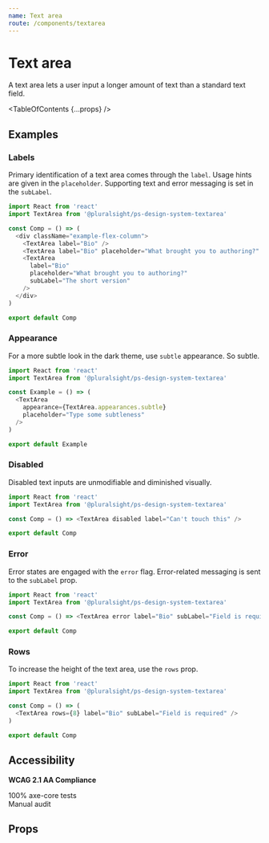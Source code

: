 ```yaml
---
name: Text area
route: /components/textarea
---
```



# Text area

<Intro>A text area lets a user input a longer amount of text than a standard text field.</Intro>

<Usage
  figmaUrl="https://www.figma.com/file/YsTklBecdddy9RZ3HXddIseD/PSDS-Web-Components?node-id=11313%3A14"
  install="npm install @pluralsight/ps-design-system-textarea"
  import="import TextArea from '@pluralsight/ps-design-system-textarea'"
  packageName="textarea"
  version={props.version}
/>

<TableOfContents {...props} />

## Examples

### Labels

Primary identification of a text area comes through the `label`. Usage hints are given in the `placeholder`. Supporting text and error messaging is set in the `subLabel`.

```typescript
import React from 'react'
import TextArea from '@pluralsight/ps-design-system-textarea'

const Comp = () => (
  <div className="example-flex-column">
    <TextArea label="Bio" />
    <TextArea label="Bio" placeholder="What brought you to authoring?" />
    <TextArea
      label="Bio"
      placeholder="What brought you to authoring?"
      subLabel="The short version"
    />
  </div>
)

export default Comp
```

### Appearance

For a more subtle look in the dark theme, use `subtle` appearance. So subtle.

```typescript
import React from 'react'
import TextArea from '@pluralsight/ps-design-system-textarea'

const Example = () => (
  <TextArea
    appearance={TextArea.appearances.subtle}
    placeholder="Type some subtleness"
  />
)

export default Example
```

### Disabled

Disabled text inputs are unmodifiable and diminished visually.

```typescript
import React from 'react'
import TextArea from '@pluralsight/ps-design-system-textarea'

const Comp = () => <TextArea disabled label="Can't touch this" />

export default Comp
```

### Error

Error states are engaged with the `error` flag. Error-related messaging is sent to the `subLabel` prop.

```typescript
import React from 'react'
import TextArea from '@pluralsight/ps-design-system-textarea'

const Comp = () => <TextArea error label="Bio" subLabel="Field is required" />

export default Comp
```

### Rows

To increase the height of the text area, use the `rows` prop.

```typescript
import React from 'react'
import TextArea from '@pluralsight/ps-design-system-textarea'

const Comp = () => (
  <TextArea rows={8} label="Bio" subLabel="Field is required" />
)

export default Comp
```

## Accessibility

**WCAG 2.1 AA Compliance**

<CheckCircleFilledIcon color="green" size="xSmall" /> 100% axe-core tests
<br />
<WarningFilledIcon color="red" size="xSmall" /> Manual audit

## Props

<TypesTable>
  <TypesProp
    name="disabled"
    type="boolean"
    desc="standard input disabled flag"
    default="false"
  />
  <TypesProp
    name="error"
    type="boolean"
    desc="error state flag"
    default="false"
  />
  <TypesProp name="label" type="string" desc="identifying string for input" />
  <TypesProp name="placeholder" type="string" desc="in-field usage hint" />
  <TypesProp
    name="rows"
    type="number"
    desc="expand the viewable rows (height)"
    default="4"
  />
  <TypesProp
    name="subLabel"
    type="string"
    desc="supporting text or error messaging"
  />
</TypesTable>
